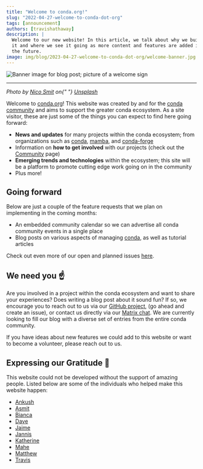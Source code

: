 ```yaml
---
title: "Welcome to conda.org!"
slug: "2022-04-27-welcome-to-conda-dot-org"
tags: [announcement]
authors: [travishathaway]
description: |
  Welcome to our new website! In this article, we talk about why we built
  it and where we see it going as more content and features are added in
  the future.
image: img/blog/2023-04-27-welcome-to-conda-dot-org/welcome-banner.jpg
---
```



<Image
  img={bannerImage}
  alt="Banner image for blog post; picture of a welcome sign"
/>

<hr />

<p>
  <i>
    Photo by <a href="https://unsplash.com/de/@nicosmit99">Nico Smit</a> on{" "}
    <a href="https://unsplash.com/de/fotos/QnkzvFCxKrA">Unsplash</a>
  </i>
</p>

[conda-github]: https://github.com/conda
[conda-project-github]: https://github.com/conda/conda
[conda-dot-org-github]: https://github.com/conda-incubator/conda-dot-org
[conda-dot-org-github-issues]: https://github.com/conda-incubator/conda-dot-org/issues
[conda-dot-org-matrix]: https://matrix.to/#/#conda:matrix.org
[mamba-github]: https://github.com/mamba-org
[conda-forge-github]: https://github.com/conda-forge

Welcome to [conda.org](https://conda.org)! This website was created by and for the [conda community](/community)
and aims to support the greater conda ecosystem. As a site visitor, these are just some of the things
you can expect to find here going forward:

- **News and updates** for many projects within the conda ecosystem; from organizations such as [conda][conda-github],
  [mamba][mamba-github], and [conda-forge][conda-forge-github]
- Information on **how to get involved** with our projects (check out the [Community](/community) page)
- **Emerging trends and technologies** within the ecosystem; this site will be a platform to promote
  cutting edge work going on in the community
- Plus more!

<!-- truncate -->

## Going forward

Below are just a couple of the feature requests that we plan on implementing in the coming months:

- An embedded community calendar so we can advertise all conda community events in a single place
- Blog posts on various aspects of managing [conda][conda-project-github], as well as tutorial articles

Check out even more of our open and planned issues [here][conda-dot-org-github-issues].

## We need you ☝️

Are you involved in a project within the conda ecosystem and want to share your experiences? Does writing a blog
post about it sound fun? If so, we encourage you to reach out to us via our [GitHub project][conda-dot-org-github],
(go ahead and create an issue), or contact us directly via our [Matrix chat][conda-dot-org-matrix]. We are currently looking to
fill our blog with a diverse set of entries from the entire conda community.

If you have ideas about new features we could add to this website or want to become a volunteer, please reach out
to us.

## Expressing our Gratitude 🙏

This website could not be developed without the support of amazing people. Listed below are some of the individuals
who helped make this website happen:

- [Ankush](https://github.com/ankushbhardwaj408)
- [Asmit](https://github.com/asmitbm)
- [Bianca](https://github.com/beeankha)
- [Dave](https://github.com/tnabtaf)
- [Jaime](https://github.com/jaimergp)
- [Jannis](https://github.com/jezdez)
- [Katherine](https://github.com/kathatherine)
- [Mahe](https://github.com/ForgottenProgramme)
- [Matthew](https://github.com/beckermr)
- [Travis](https://github.com/travishathaway)
